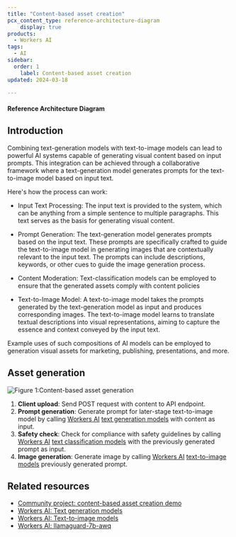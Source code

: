 ```yaml
---
title: "Content-based asset creation"
pcx_content_type: reference-architecture-diagram
	display: true
products:
  - Workers AI
tags:
  - AI
sidebar:
  order: 1
	label: Content-based asset creation
updated: 2024-03-18

---
```


#### Reference Architecture Diagram

## Introduction

Combining text-generation models with text-to-image models can lead to powerful AI systems capable of generating visual content based on input prompts. This integration can be achieved through a collaborative framework where a text-generation model generates prompts for the text-to-image model based on input text.

Here's how the process can work:

- Input Text Processing: The input text is provided to the system, which can be anything from a simple sentence to multiple paragraphs. This text serves as the basis for generating visual content.

- Prompt Generation: The text-generation model generates prompts based on the input text. These prompts are specifically crafted to guide the text-to-image model in generating images that are contextually relevant to the input text. The prompts can include descriptions, keywords, or other cues to guide the image generation process.

- Content Moderation: Text-classification models can be employed to ensure that the generated assets comply with content policies

- Text-to-Image Model: A text-to-image model takes the prompts generated by the text-generation model as input and produces corresponding images. The text-to-image model learns to translate textual descriptions into visual representations, aiming to capture the essence and context conveyed by the input text.

Example uses of such compositions of AI models can be employed to generation visual assets for marketing, publishing, presentations, and more.

## Asset generation

![Figure 1:Content-based asset generation](~/assets/images/reference-architecture/ai-asset-generation-diagrams/ai-asset-generation.svg "Figure 1: Content-based asset generation")

1. **Client upload**: Send POST request with content to API endpoint.
2. **Prompt generation**: Generate prompt for later-stage text-to-image model by calling [Workers AI](/workers-ai/) [text generation models](/workers-ai/models/#text-generation) with content as input.
3. **Safety check**: Check for compliance with safety guidelines by calling [Workers AI](/workers-ai/) [text classification models](/workers-ai/models/#text-classification) with the previously generated prompt as input.
4. **Image generation**: Generate image by calling [Workers AI](/workers-ai/) [text-to-image models](/workers-ai/models/#text-to-image) previously generated prompt.

## Related resources

- [Community project: content-based asset creation demo](https://auto-asset.pages.dev/)
- [Workers AI: Text generation models](/workers-ai/models/#text-generation)
- [Workers AI: Text-to-image models](/workers-ai/models/#text-to-image)
- [Workers AI: llamaguard-7b-awq](/workers-ai/models/llamaguard-7b-awq/)
